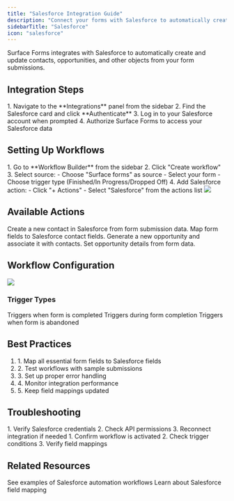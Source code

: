 ```yaml
---
title: "Salesforce Integration Guide"
description: "Connect your forms with Salesforce to automatically create contacts and opportunities"
sidebarTitle: "Salesforce"
icon: "salesforce"
---
```


Surface Forms integrates with Salesforce to automatically create and update contacts, opportunities, and other objects from your form submissions.

## Integration Steps

<Steps>
  1. Navigate to the **Integrations** panel from the sidebar
  2. Find the Salesforce card and click **Authenticate**
  3. Log in to your Salesforce account when prompted
  4. Authorize Surface Forms to access your Salesforce data
</Steps>

## Setting Up Workflows

<Steps>
  1. Go to **Workflow Builder** from the sidebar
  2. Click "Create workflow"
  3. Select source:
     - Choose "Surface forms" as source
     - Select your form
     - Choose trigger type (Finished/In Progress/Dropped Off)
  4. Add Salesforce action:
     - Click "+ Actions"
     - Select "Salesforce" from the actions list
</Steps>
<Frame caption="Workflow Setup">
    <img src="/images/integrations/salesforce/1.png" />
</Frame>

## Available Actions

<CardGroup cols={2}>
  <Card title="Create Contact" icon="user-plus">
    Create a new contact in Salesforce from form submission data. Map form fields to Salesforce contact fields.
  </Card>
  
  <Card title="Create Opportunity" icon="money-bill">
    Generate a new opportunity and associate it with contacts. Set opportunity details from form data.
  </Card>
</CardGroup>

## Workflow Configuration

<Frame caption="Workflow Setup">
    <img src="/images/integrations/salesforce/2.png" />
</Frame>

### Trigger Types
<CardGroup cols={3}>
  <Card title="Form Submission" icon="paper-plane">
    Triggers when form is completed
  </Card>
  
  <Card title="In Progress" icon="spinner">
    Triggers during form completion
  </Card>
  
  <Card title="Dropped Off" icon="user-xmark">
    Triggers when form is abandoned
  </Card>
</CardGroup>

## Best Practices

<Card title="Integration Tips">
  <ol>
    <li>1. Map all essential form fields to Salesforce fields</li>
    <li>2. Test workflows with sample submissions</li>
    <li>3. Set up proper error handling</li>
    <li>4. Monitor integration performance</li>
    <li>5. Keep field mappings updated</li>
  </ol>
</Card>

## Troubleshooting

<AccordionGroup>
  <Accordion title="Authentication Issues">
    1. Verify Salesforce credentials
    2. Check API permissions
    3. Reconnect integration if needed
  </Accordion>
  
  <Accordion title="Workflow Problems">
    1. Confirm workflow is activated
    2. Check trigger conditions
    3. Verify field mappings
  </Accordion>
</AccordionGroup>

## Related Resources

<CardGroup>
  <Card title="Workflow Examples" icon="diagram-project" href="/workflows/examples">
    See examples of Salesforce automation workflows
  </Card>
  
  <Card title="Field Mapping Guide" icon="arrows-left-right" href="/integrations/salesforce/field-mapping">
    Learn about Salesforce field mapping
  </Card>
</CardGroup>
